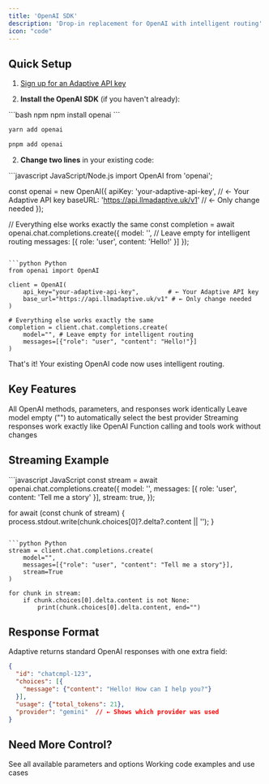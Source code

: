```yaml
---
title: 'OpenAI SDK'
description: 'Drop-in replacement for OpenAI with intelligent routing'
icon: "code"
---
```


## Quick Setup

1. [Sign up for an Adaptive API key](https://www.llmadaptive.uk/sign-up?redirect_url=/api-platform/orgs)

2. **Install the OpenAI SDK** (if you haven't already):

<CodeGroup>
```bash npm
npm install openai
```

```bash yarn  
yarn add openai
```

```bash pnpm
pnpm add openai
```
</CodeGroup>

2. **Change two lines** in your existing code:

<CodeGroup>
```javascript JavaScript/Node.js
import OpenAI from 'openai';

const openai = new OpenAI({
  apiKey: 'your-adaptive-api-key',        // ← Your Adaptive API key
  baseURL: 'https://api.llmadaptive.uk/v1' // ← Only change needed
});

// Everything else works exactly the same
const completion = await openai.chat.completions.create({
  model: '', // Leave empty for intelligent routing
  messages: [{ role: 'user', content: 'Hello!' }]
});
```

```python Python
from openai import OpenAI

client = OpenAI(
    api_key="your-adaptive-api-key",        # ← Your Adaptive API key  
    base_url="https://api.llmadaptive.uk/v1" # ← Only change needed
)

# Everything else works exactly the same
completion = client.chat.completions.create(
    model="", # Leave empty for intelligent routing
    messages=[{"role": "user", "content": "Hello!"}]
)
```
</CodeGroup>

That's it! Your existing OpenAI code now uses intelligent routing.

## Key Features

<CardGroup cols={2}>
  <Card title="Same API" icon="check">
    All OpenAI methods, parameters, and responses work identically
  </Card>
  <Card title="Intelligent Routing" icon="brain">
    Leave model empty ("") to automatically select the best provider
  </Card>
  <Card title="Streaming" icon="zap">
    Streaming responses work exactly like OpenAI
  </Card>
  <Card title="Function Calling" icon="function">
    Function calling and tools work without changes
  </Card>
</CardGroup>

## Streaming Example

<CodeGroup>
```javascript JavaScript
const stream = await openai.chat.completions.create({
  model: '',
  messages: [{ role: 'user', content: 'Tell me a story' }],
  stream: true,
});

for await (const chunk of stream) {
  process.stdout.write(chunk.choices[0]?.delta?.content || '');
}
```

```python Python
stream = client.chat.completions.create(
    model="",
    messages=[{"role": "user", "content": "Tell me a story"}],
    stream=True
)

for chunk in stream:
    if chunk.choices[0].delta.content is not None:
        print(chunk.choices[0].delta.content, end="")
```
</CodeGroup>

## Response Format

Adaptive returns standard OpenAI responses with one extra field:

```json
{
  "id": "chatcmpl-123",
  "choices": [{
    "message": {"content": "Hello! How can I help you?"}
  }],
  "usage": {"total_tokens": 21},
  "provider": "gemini"  // ← Shows which provider was used
}
```

## Need More Control?

<CardGroup cols={2}>
  <Card title="API Reference" href="/api-reference/chat-completions" icon="book">
    See all available parameters and options
  </Card>
  <Card title="Examples" href="/examples/basic-chat" icon="code">
    Working code examples and use cases
  </Card>
</CardGroup>